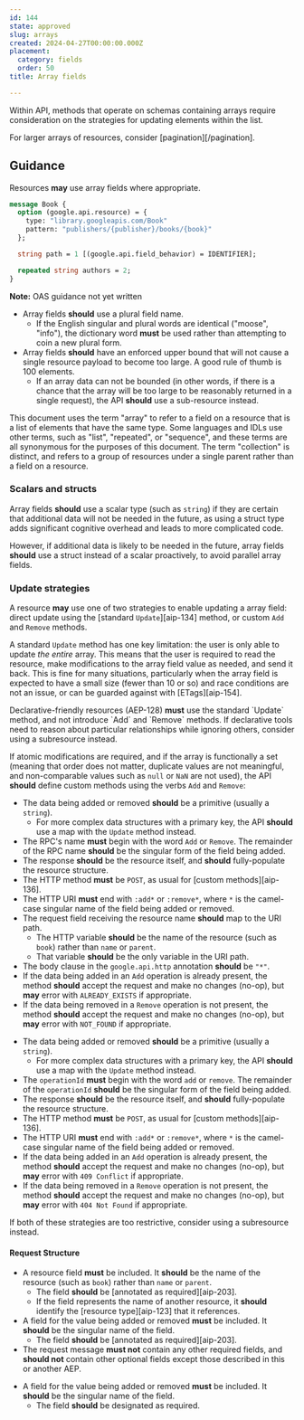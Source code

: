 ```yaml
---
id: 144
state: approved
slug: arrays
created: 2024-04-27T00:00:00.000Z
placement:
  category: fields
  order: 50
title: Array fields

--- 
```



Within API, methods that operate on schemas containing arrays require
consideration on the strategies for updating elements within the list.

For larger arrays of resources, consider [pagination][/pagination].

## Guidance

Resources <b class="font-extrabold text-green-700">may</b> use array fields where appropriate.


<Tabs>
  <TabItem label="Protocol Buffers">
  
  
  ```proto
  message Book {
    option (google.api.resource) = {
      type: "library.googleapis.com/Book"
      pattern: "publishers/{publisher}/books/{book}"
    };
  
    string path = 1 [(google.api.field_behavior) = IDENTIFIER];
  
    repeated string authors = 2;
  }
  ```
  
  
  </TabItem>
  <TabItem label="OpenAPI 3.0">
  
  
  **Note:** OAS guidance not yet written
  
  
  </TabItem>
</Tabs>
    

- Array fields <b class="font-extrabold	text-yellow-700">should</b> use a plural field name.
  - If the English singular and plural words are identical ("moose", "info"),
    the dictionary word <b class="font-extrabold	text-red-700">must</b> be used rather than attempting to coin a new
    plural form.
- Array fields <b class="font-extrabold	text-yellow-700">should</b> have an enforced upper bound that will not cause a
  single resource payload to become too large. A good rule of thumb is 100
  elements.
  - If an array data can not be bounded (in other words, if there is a chance
    that the array will be too large to be reasonably returned in a single
    request), the API <b class="font-extrabold	text-yellow-700">should</b> use a sub-resource instead.

<Aside type="note" title="Note">
  This document uses the term "array" to refer to a field on a resource
  that is a list of elements that have the same type. Some languages and IDLs use
  other terms, such as "list", "repeated", or "sequence", and these terms are all
  synonymous for the purposes of this document. The term "collection" is
  distinct, and refers to a group of resources under a single parent rather than
  a field on a resource.
</Aside>

### Scalars and structs

Array fields <b class="font-extrabold	text-yellow-700">should</b> use a scalar type (such as `string`) if they are
certain that additional data will not be needed in the future, as using a
struct type adds significant cognitive overhead and leads to more complicated
code.

However, if additional data is likely to be needed in the future, array fields
<b class="font-extrabold	text-yellow-700">should</b> use a struct instead of a scalar proactively, to avoid parallel
array fields.

### Update strategies

A resource <b class="font-extrabold text-green-700">may</b> use one of two strategies to enable updating a array field:
direct update using the [standard `Update`][aip-134] method, or custom `Add`
and `Remove` methods.

A standard `Update` method has one key limitation: the user is only able to
update _the entire_ array. This means that the user is required to read the
resource, make modifications to the array field value as needed, and send it
back. This is fine for many situations, particularly when the array field is
expected to have a small size (fewer than 10 or so) and race conditions are not
an issue, or can be guarded against with [ETags][aip-154].

<Aside type="note" title="Note">
  Declarative-friendly resources (AEP-128) <b class="font-extrabold	text-red-700">must</b> use the standard
  `Update` method, and not introduce `Add` and `Remove` methods. If declarative
  tools need to reason about particular relationships while ignoring others,
  consider using a subresource instead.
</Aside>

If atomic modifications are required, and if the array is functionally a set
(meaning that order does not matter, duplicate values are not meaningful, and
non-comparable values such as `null` or `NaN` are not used), the API <b class="font-extrabold	text-yellow-700">should</b>
define custom methods using the verbs `Add` and `Remove`:


<Tabs>
  <TabItem label="Protocol Buffers">
  
  
  <Sample path="../aep.dev/aep/general/0144/add_remove.proto" type="protobuf" token1="rpc AddAuthor" token2="rpc RemoveAuthor" />
  
  - The data being added or removed <b class="font-extrabold	text-yellow-700">should</b> be a primitive (usually a
    `string`).
    - For more complex data structures with a primary key, the API <b class="font-extrabold	text-yellow-700">should</b> use
      a map with the `Update` method instead.
  - The RPC's name <b class="font-extrabold	text-red-700">must</b> begin with the word `Add` or `Remove`. The remainder
    of the RPC name <b class="font-extrabold	text-yellow-700">should</b> be the singular form of the field being added.
  - The response <b class="font-extrabold	text-yellow-700">should</b> be the resource itself, and <b class="font-extrabold	text-yellow-700">should</b> fully-populate
    the resource structure.
  - The HTTP method <b class="font-extrabold	text-red-700">must</b> be `POST`, as usual for [custom methods][aip-136].
  - The HTTP URI <b class="font-extrabold	text-red-700">must</b> end with `:add*` or `:remove*`, where `*` is the
    camel-case singular name of the field being added or removed.
  - The request field receiving the resource name <b class="font-extrabold	text-yellow-700">should</b> map to the URI path.
    - The HTTP variable <b class="font-extrabold	text-yellow-700">should</b> be the name of the resource (such as `book`)
      rather than `name` or `parent`.
    - That variable <b class="font-extrabold	text-yellow-700">should</b> be the only variable in the URI path.
  - The body clause in the `google.api.http` annotation <b class="font-extrabold	text-yellow-700">should</b> be `"*"`.
  - If the data being added in an `Add` operation is already present, the method
    <b class="font-extrabold	text-yellow-700">should</b> accept the request and make no changes (no-op), but <b class="font-extrabold text-green-700">may</b> error
    with `ALREADY_EXISTS` if appropriate.
  - If the data being removed in a `Remove` operation is not present, the method
    <b class="font-extrabold	text-yellow-700">should</b> accept the request and make no changes (no-op), but <b class="font-extrabold text-green-700">may</b> error
    with `NOT_FOUND` if appropriate.
  
  
  </TabItem>
  <TabItem label="OpenAPI 3.0">
  
  
  <Sample path="../aep.dev/aep/general/0144/add_remove.oas.yaml" type="yml" token1="paths" token2="" />
  
  - The data being added or removed <b class="font-extrabold	text-yellow-700">should</b> be a primitive (usually a
    `string`).
    - For more complex data structures with a primary key, the API <b class="font-extrabold	text-yellow-700">should</b> use
      a map with the `Update` method instead.
  - The `operationId` <b class="font-extrabold	text-red-700">must</b> begin with the word `add` or `remove`. The
    remainder of the `operationId` <b class="font-extrabold	text-yellow-700">should</b> be the singular form of the field
    being added.
  - The response <b class="font-extrabold	text-yellow-700">should</b> be the resource itself, and <b class="font-extrabold	text-yellow-700">should</b> fully-populate
    the resource structure.
  - The HTTP method <b class="font-extrabold	text-red-700">must</b> be `POST`, as usual for [custom methods][aip-136].
  - The HTTP URI <b class="font-extrabold	text-red-700">must</b> end with `:add*` or `:remove*`, where `*` is the
    camel-case singular name of the field being added or removed.
  - If the data being added in an `Add` operation is already present, the method
    <b class="font-extrabold	text-yellow-700">should</b> accept the request and make no changes (no-op), but <b class="font-extrabold text-green-700">may</b> error
    with `409 Conflict` if appropriate.
  - If the data being removed in a `Remove` operation is not present, the method
    <b class="font-extrabold	text-yellow-700">should</b> accept the request and make no changes (no-op), but <b class="font-extrabold text-green-700">may</b> error
    with `404 Not Found` if appropriate.
  
  
  </TabItem>
</Tabs>
    

<Aside type="note" title="Note">
  If both of these strategies are too restrictive, consider using a
  subresource instead.
</Aside>

#### Request Structure


<Tabs>
  <TabItem label="Protocol Buffers">
  
  
  <Sample path="../aep.dev/aep/general/0144/add_remove.proto" type="protobuf" token1="message AddAuthorRequest" token2="message RemoveAuthorRequest" />
  
  - A resource field <b class="font-extrabold	text-red-700">must</b> be included. It <b class="font-extrabold	text-yellow-700">should</b> be the name of the
    resource (such as `book`) rather than `name` or `parent`.
    - The field <b class="font-extrabold	text-yellow-700">should</b> be [annotated as required][aip-203].
    - If the field represents the name of another resource, it <b class="font-extrabold	text-yellow-700">should</b>
      identify the [resource type][aip-123] that it references.
  - A field for the value being added or removed <b class="font-extrabold	text-red-700">must</b> be included. It
    <b class="font-extrabold	text-yellow-700">should</b> be the singular name of the field.
    - The field <b class="font-extrabold	text-yellow-700">should</b> be [annotated as required][aip-203].
  - The request message <b class="font-extrabold	text-red-700">must not</b> contain any other required fields, and
    <b class="font-extrabold	text-yellow-700">should not</b> contain other optional fields except those described in this
    or another AEP.
  
  
  </TabItem>
  <TabItem label="OpenAPI 3.0">
  
  
  <Sample path="../aep.dev/aep/general/0144/add_remove.oas.yaml" type="yml" token1="requestBody" token2="" />
  
  - A field for the value being added or removed <b class="font-extrabold	text-red-700">must</b> be included. It
    <b class="font-extrabold	text-yellow-700">should</b> be the singular name of the field.
    - The field <b class="font-extrabold	text-yellow-700">should</b> be designated as required.
  
  
  </TabItem>
</Tabs>
    

